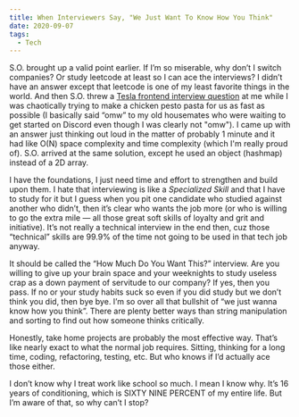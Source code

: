 ```yaml
---
title: When Interviewers Say, "We Just Want To Know How You Think"
date: 2020-09-07
tags:
  - Tech
---
```


S.O. brought up a valid point earlier. If I’m so miserable, why don’t I switch companies? Or study leetcode at least so I can ace the interviews? I didn’t have an answer except that leetcode is one of my least favorite things in the world. And then S.O. threw a [Tesla frontend interview question](https://www.glassdoor.com/Interview/Tesla-UI-Engineer-Interview-Questions-EI_IE43129.0,5_KO6,17.htm) at me while I was chaotically trying to make a chicken pesto pasta for us as fast as possible (I basically said “omw” to my old housemates who were waiting to get started on Discord even though I was clearly not "omw"). I came up with an answer just thinking out loud in the matter of probably 1 minute and it had like O(N) space complexity and time complexity (which I'm really proud of). S.O. arrived at the same solution, except he used an object (hashmap) instead of a 2D array.

I have the foundations, I just need time and effort to strengthen and build upon them. I hate that interviewing is like a *Specialized Skill* and that I have to study for it but I guess when you pit one candidate who studied against another who didn’t, then it’s clear who wants the job more (or who is willing to go the extra mile — all those great soft skills of loyalty and grit and initiative). It’s not really a technical interview in the end then, cuz those “technical” skills are 99.9% of the time not going to be used in that tech job anyway. 

It should be called the “How Much Do You Want This?” interview. Are you willing to give up your brain space and your weeknights to study useless crap as a down payment of servitude to our company? If yes, then you pass. If no or your study habits suck so even if you did study but we don’t think you did, then bye bye. I’m so over all that bullshit of “we just wanna know how you think”. There are plenty better ways than string manipulation and sorting to find out how someone thinks critically.

Honestly, take home projects are probably the most effective way. That’s like nearly exact to what the normal job requires. Sitting, thinking for a long time, coding, refactoring, testing, etc. But who knows if I’d actually ace those either. 

I don’t know why I treat work like school so much. I mean I know why. It’s 16 years of conditioning, which is SIXTY NINE PERCENT of my entire life. But I’m aware of that, so why can’t I stop? 